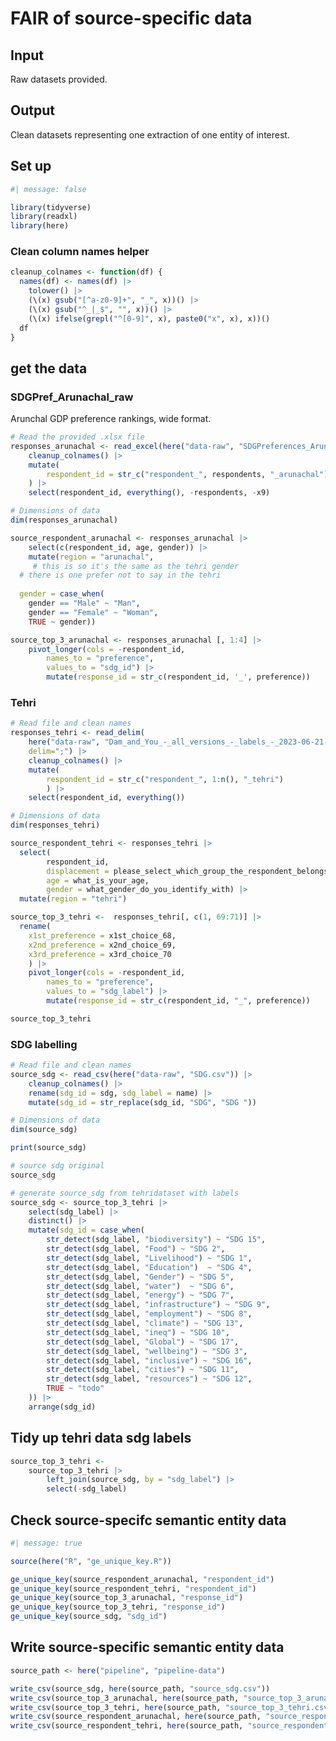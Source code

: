 # FAIR  of source-specific data

## Input

Raw datasets provided.

## Output

Clean datasets representing one extraction of one entity of interest.

## Set up

```r
#| message: false

library(tidyverse)
library(readxl)
library(here)


```

### Clean column names helper

```r
cleanup_colnames <- function(df) {
  names(df) <- names(df) |>
    tolower() |>
    (\(x) gsub("[^a-z0-9]+", "_", x))() |>
    (\(x) gsub("^_|_$", "", x))() |>
    (\(x) ifelse(grepl("^[0-9]", x), paste0("x", x), x))()
  df
}

```


## get the data



### SDGPref_Arunachal_raw 

Arunchal GDP preference rankings, wide format. 

```r

# Read the provided .xlsx file
responses_arunachal <- read_excel(here("data-raw", "SDGPreferences_Arunachal.xlsx")) |>
	cleanup_colnames() |>
	mutate(
		respondent_id = str_c("respondent_", respondents, "_arunachal")
	) |>
	select(respondent_id, everything(), -respondents, -x9)

# Dimensions of data
dim(responses_arunachal)

source_respondent_arunachal <- responses_arunachal |>
	select(c(respondent_id, age, gender)) |>
	mutate(region = "arunachal",
	 # this is so it's the same as the tehri gender
  # there is one prefer not to say in the tehri
  
  gender = case_when(
    gender == "Male" ~ "Man",
    gender == "Female" ~ "Woman",
    TRUE ~ gender))

source_top_3_arunachal <- responses_arunachal [, 1:4] |>
	pivot_longer(cols = -respondent_id,
		names_to = "preference", 
		values_to = "sdg_id") |>
		mutate(response_id = str_c(respondent_id, '_', preference))

```


### Tehri

```r

# Read file and clean names
responses_tehri <- read_delim(
	here("data-raw", "Dam_and_You_-_all_versions_-_labels_-_2023-06-21-12-49-55.csv"),
	delim=";") |>
	cleanup_colnames() |>
	mutate(
		respondent_id = str_c("respondent_", 1:n(), "_tehri")
		) |>
	select(respondent_id, everything())

# Dimensions of data
dim(responses_tehri)

source_respondent_tehri <- responses_tehri |>
  select(
		respondent_id, 
		displacement = please_select_which_group_the_respondent_belongs_to, 
		age = what_is_your_age, 
		gender = what_gender_do_you_identify_with) |>
  mutate(region = "tehri") 

source_top_3_tehri <-  responses_tehri[, c(1, 69:71)] |>
  rename(
    x1st_preference = x1st_choice_68,
    x2nd_preference = x2nd_choice_69,
    x3rd_preference = x3rd_choice_70
	) |> 
	pivot_longer(cols = -respondent_id,
		names_to = "preference", 
		values_to = "sdg_label") |>
		mutate(response_id = str_c(respondent_id, "_", preference))

source_top_3_tehri

```


### SDG labelling

```r
# Read file and clean names
source_sdg <- read_csv(here("data-raw", "SDG.csv")) |> 
	cleanup_colnames() |>
	rename(sdg_id = sdg, sdg_label = name) |>
	mutate(sdg_id = str_replace(sdg_id, "SDG", "SDG "))

# Dimensions of data
dim(source_sdg)

print(source_sdg)

```

```r
# source sdg original
source_sdg 

# generate source_sdg from tehridataset with labels
source_sdg <- source_top_3_tehri |> 
	select(sdg_label) |> 
	distinct() |>
	mutate(sdg_id = case_when(
		str_detect(sdg_label, "biodiversity") ~ "SDG 15",
		str_detect(sdg_label, "Food") ~ "SDG 2",
		str_detect(sdg_label, "Livelihood") ~ "SDG 1",
		str_detect(sdg_label, "Education")  ~ "SDG 4",
		str_detect(sdg_label, "Gender") ~ "SDG 5",
		str_detect(sdg_label, "water")  ~ "SDG 6",
		str_detect(sdg_label, "energy") ~ "SDG 7",
		str_detect(sdg_label, "infrastructure") ~ "SDG 9",
		str_detect(sdg_label, "employment") ~ "SDG 8",
		str_detect(sdg_label, "climate") ~ "SDG 13",
		str_detect(sdg_label, "ineq") ~ "SDG 10",
		str_detect(sdg_label, "Global") ~ "SDG 17",
		str_detect(sdg_label, "wellbeing") ~ "SDG 3",
		str_detect(sdg_label, "inclusive") ~ "SDG 16",
		str_detect(sdg_label, "cities") ~ "SDG 11",
		str_detect(sdg_label, "resources") ~ "SDG 12",
		TRUE ~ "todo"
	)) |>
	arrange(sdg_id)


```

## Tidy up tehri  data sdg labels

```r

source_top_3_tehri <-
	source_top_3_tehri |>
		left_join(source_sdg, by = "sdg_label") |>
		select(-sdg_label)

```


## Check source-specifc semantic entity data

```r
#| message: true

source(here("R", "ge_unique_key.R"))

ge_unique_key(source_respondent_arunachal, "respondent_id")
ge_unique_key(source_respondent_tehri, "respondent_id")
ge_unique_key(source_top_3_arunachal, "response_id")
ge_unique_key(source_top_3_tehri, "response_id")
ge_unique_key(source_sdg, "sdg_id")

```


## Write source-specific semantic entity data

```r
source_path <- here("pipeline", "pipeline-data")

write_csv(source_sdg, here(source_path, "source_sdg.csv"))
write_csv(source_top_3_arunachal, here(source_path, "source_top_3_arunachal.csv"))
write_csv(source_top_3_tehri, here(source_path, "source_top_3_tehri.csv"))
write_csv(source_respondent_arunachal, here(source_path, "source_respondent_arunachal.csv"))
write_csv(source_respondent_tehri, here(source_path, "source_respondent_tehri.csv"))


```


